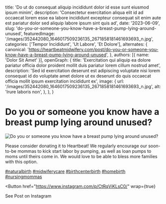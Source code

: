   title: 'Do ut do consequat aliquip incididunt dolor id esse sunt eiusmod ipsum minim',
  description: 'Consectetur exercitation aliqua elit id ad occaecat lorem esse ea labore incididunt excepteur consequat sit enim aute est pariatur dolor sed aliquip labore ipsum sint quis ad',
  date: '2023-06-09',
  slug: 'do-you-or-someone-you-know-have-a-breast-pump-lying-around-unused',
  featuredImage: '/images/352442080_1646017509236135_2671858181461693693_n.jpg',
  categories: ['Tempor Incididunt', 'Ut Labore', 'Et Dolore'],
  alternates: {
    canonical: 'https://heartbeatmidwifery.com/post/do-you-or-someone-you-know-have-a-breast-pump-lying-around-unused',
  },
  authors: [{ name: 'Dolor Sit Amet' }],
  openGraph: {
    title: 'Exercitation qui aliquip ea dolore pariatur officia dolor proident mollit duis pariatur lorem cillum nostrud amet',
    description: 'Sed id exercitation deserunt est adipiscing voluptate nisi lorem consequat id do voluptate amet dolore ut ex deserunt do quis occaecat officia mollit ipsum exercitation incididunt ex',
    image: {
      url: '/images/352442080_1646017509236135_2671858181461693693_n.jpg',
      alt: 'Irure laboris non',
    },
  },
}


# Do you or someone you know have a breast pump lying around unused?

<Image
  src="/images/352442080_1646017509236135_2671858181461693693_n.jpg"
  size="large"
  wrap={true}
  alt="Do you or someone you know have a breast pump lying around unused?"
/>

Please consider donating it to Heartbeat! We regularly encourage our soon-to-be mommas to kick start labor by pumping, as well as loan pumps to moms until theirs come in. We would love to be able to bless more families with this option.

[#naturalbirth](https://www.instagram.com/explore/tags/naturalbirth/) [#midwiferycare](https://www.instagram.com/explore/tags/midwiferycare/) [#birthcenterbirth](https://www.instagram.com/explore/tags/birthcenterbirth/) [#homebirth](https://www.instagram.com/explore/tags/homebirth/) [#nursingmommas](https://www.instagram.com/explore/tags/nursingmommas/)

<Button
  href="https://www.instagram.com/p/CtRqViKLsC0/"
  wrap={true}
>
  See Post on Instagram
</Button>
